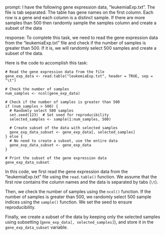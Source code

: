 prompt:
I have the following gene expression data, "leukemiaExp.txt". The file is tab separated. The table has gene names on the first column. Each row is a gene and each column is a distinct sample.  If there are more samples than 500 then randomly sample the samples column and create a subset of the data

response:
To complete this task, we need to read the gene expression data from the "leukemiaExp.txt" file and check if the number of samples is greater than 500. If it is, we will randomly select 500 samples and create a subset of the data.

Here is the code to accomplish this task:

```
# Read the gene expression data from the file
gene_exp_data <- read.table("leukemiaExp.txt", header = TRUE, sep = "\t")

# Check the number of samples
num_samples <- ncol(gene_exp_data)

# Check if the number of samples is greater than 500
if (num_samples > 500) {
  # Randomly select 500 samples
  set.seed(123)  # Set seed for reproducibility
  selected_samples <- sample(1:num_samples, 500)
  
  # Create subset of the data with selected samples
  gene_exp_data_subset <- gene_exp_data[, selected_samples]
} else {
  # No need to create a subset, use the entire data
  gene_exp_data_subset <- gene_exp_data
}

# Print the subset of the gene expression data
gene_exp_data_subset
```

In this code, we first read the gene expression data from the "leukemiaExp.txt" file using the `read.table()` function. We assume that the first row contains the column names and the data is separated by tabs (`\t`).

Then, we check the number of samples using the `ncol()` function. If the number of samples is greater than 500, we randomly select 500 sample indices using the `sample()` function. We set the seed to ensure reproducibility.

Finally, we create a subset of the data by keeping only the selected samples using subsetting (`gene_exp_data[, selected_samples]`), and store it in the `gene_exp_data_subset` variable.
